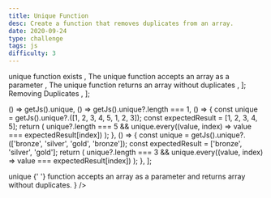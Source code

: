 ```yaml
---
title: Unique Function
desc: Create a function that removes duplicates from an array.
date: 2020-09-24
type: challenge
tags: js
difficulty: 3
---
```



  <Text size="small" color="#FAFAFA">
    unique function exists
  </Text>,
  <Text size="small" color="#FAFAFA">
    The unique function accepts an array as a parameter
  </Text>,
  <Text size="small" color="#FAFAFA">
    The unique function returns an array without duplicates
  </Text>,
];

  <Link
    size="small"
    href="https://stackoverflow.com/questions/9229645/remove-duplicate-values-from-js-array"
  >
    Removing Duplicates
  </Link>,
];

  () => getJs().unique,
  () => getJs().unique?.length === 1,
  () => {
    const unique = getJs().unique?.([1, 2, 3, 4, 5, 1, 2, 3]);
    const expectedResult = [1, 2, 3, 4, 5];
    return (
      unique?.length === 5 &&
      unique.every((value, index) => value === expectedResult[index])
    );
  },
  () => {
    const unique = getJs().unique?.(['bronze', 'silver', 'gold', 'bronze']);
    const expectedResult = ['bronze', 'silver', 'gold'];
    return (
      unique?.length === 3 &&
      unique.every((value, index) => value === expectedResult[index])
    );
  },
];

<Post>
  <CodeEditor
    tasks={tasksListData}
    help={helpListData}
    tabs={tabs}
    tests={tests}
    result={
      <>
        <Text size="preNormal" code>
          unique
        </Text>{' '}
        function accepts an array as a parameter and returns array without
        duplicates.
      </>
    }
  />
</Post>
